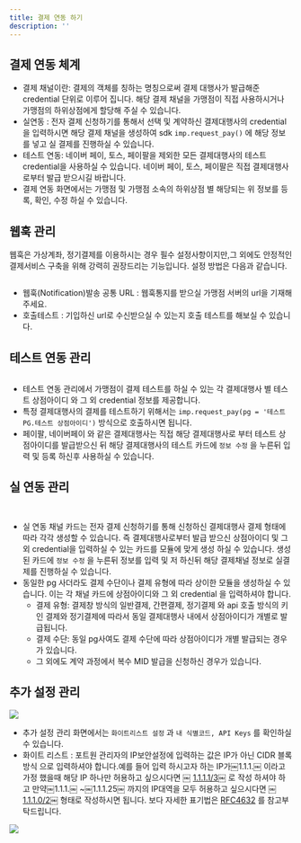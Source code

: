 ```yaml
---
title: 결제 연동 하기
description: ''
---
```





## 결제 연동 체계

* 결제 채널이란: 결제의 객체를 칭하는 명칭으로써 결제 대행사가 발급해준 credential 단위로 이루어 집니다. 해당 결제 채널을 가맹점이 직접 사용하시거나 가맹점의 하위상점에게 할당해 주실 수 있습니다.
* 실연동 : 전자 결제 신청하기를 통해서 선택 및 계약하신 결제대행사의 credential을 입력하시면 해당 결제 채널을 생성하여 sdk `imp.request_pay()` 에 해당 정보를 넣고 실 결제를 진행하실 수 있습니다.
* 테스트 연동: 네이버 페이, 토스, 페이팔을 제외한 모든 결제대행사의 테스트 credential을 사용하실 수 있습니다. 네이버 페이, 토스, 페이팔은 직접 결제대행사로부터 발급 받으시길 바랍니다.
* 결제 연동 화면에서는 가맹점 및 가맹점 소속의 하위상점 별 해당되는 위 정보를 등록, 확인, 수정 하실 수 있습니다.

## 웹훅 관리

웹훅은 가상계좌, 정기결제를 이용하시는 경우 필수 설정사항이지만,그 외에도 안정적인 결제서비스 구축을 위해 강력히 권장드리는 기능입니다. 설정 방법은 다음과 같습니다.

<figure><img src="/gitbook-assets/ko/Screen Shot 2022-11-18 at 2.56.49 PM.png" alt=""/><figcaption></figcaption></figure>

* 웹훅(Notification)발송 공통 URL : 웹훅통지를 받으실 가맹점 서버의 url을 기재해주세요.
* 호출테스트 : 기입하신 url로 수신받으실 수 있는지 호출 테스트를 해보실 수 있습니다.

## 테스트 연동 관리

<figure><img src="/gitbook-assets/ko/Screen Shot 2022-11-18 at 3.06.39 PM.png" alt=""/><figcaption></figcaption></figure>

* 테스트 연동 관리에서 가맹점이 결제 테스트를 하실 수 있는 각 결제대행사 별 테스트 상점아이디 와 그 외 credential 정보를 제공합니다.
* 특정 결제대행사의 결제를 테스트하기 위해서는 `imp.request_pay(pg = '테스트 PG.테스트 상점아이디')` 방식으로 호출하시면 됩니다.
* 페이팔, 네이버페이 와 같은 결제대행사는 직접 해당 결제대행사로 부터 테스트 상점아이디를 발급받으신 뒤 해당 결제대행사의 테스트 카드에 `정보 수정` 을 누른뒤 입력 및 등록 하신후 사용하실 수 있습니다.

## 실 연동 관리

<figure><img src="/gitbook-assets/ko/Screen Shot 2022-11-18 at 3.07.49 PM.png" alt=""/><figcaption></figcaption></figure>

<figure><img src="/gitbook-assets/ko/Screen Shot 2022-11-18 at 3.08.11 PM.png" alt=""/><figcaption></figcaption></figure>

* 실 연동 채널 카드는 전자 결제 신청하기를 통해 신청하신 결제대행사 결제 형태에 따라 각각 생성할 수 있습니다. 즉 결제대행사로부터 발급 받으신 상점아이디 및 그 외 credential을 입력하실 수 있는 카드를 모듈에 맞게 생성 하실 수 있습니다. 생성된 카드에 `정보 수정` 을 누른뒤 정보를 입력 및 저 하신뒤 해당 결제채널 정보로 실결제를 진행하실 수 있습니다.
* 동일한 pg 사더라도 결제 수단이나 결제 유형에 따라 상이한 모듈을 생성하실 수 있습니다. 이는 각 채널 카드에 상점아이디와 그 외 credential 을 입력하셔야 합니다.
  * 결제 유형: 결제창 방식의 일반결제, 간편결제, 정기결제 와 api 호출 방식의 키인 결제와 정기결제에 따라서 동일 결제대행사 내에서 상점아이디가 개별로 발급됩니다.
  * 결제 수단: 동일 pg사여도 결제 수단에 따라 상점아이디가 개별 발급되는 경우가 있습니다.
  * 그 외에도 계약 과정에서 복수 MID 발급을 신청하신 경우가 있습니다.

## 추가 설정 관리

![](</gitbook-assets/ko/image (171).png>)

* 추가 설정 관리 화면에서는 `화이트리스트 설정` 과 `내 식별코드, API Keys` 를 확인하실 수 있습니다.
* 화이트 리스트 : 포트원 관리자의 IP보안설정에 입력하는 값은 IP가 아닌 CIDR 블록방식 으로 입력하셔야 합니다.예를 들어 입력 하시고자 하는 IP가￼1.1.1.￼ 이라고 가정 했을때 해당 IP 하나만 허용하고 싶으시다면 ￼ [1.1.1.1/3](http://1.1.1.1/3)￼ 로 작성 하셔야 하고 만약￼1.1.1.￼ \~￼1.1.1.25￼ 까지의 IP대역을 모두 허용하고 싶으시다면 ￼[1.1.1.0/2](http://1.1.1.0/2)￼ 형태로 작성하시면 됩니다. 보다 자세한 표기법은 [RFC4632](https://tools.ietf.org/html/rfc4632) 를 참고부탁드립니다.

![](</gitbook-assets/ko/image (338).png>)
